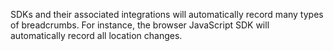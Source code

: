 SDKs and their associated integrations will automatically record many types of breadcrumbs. For instance, the browser JavaScript SDK will automatically record all location changes.
